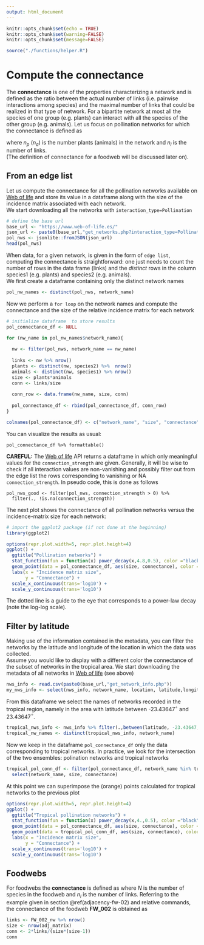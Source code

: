 ```yaml
---
output: html_document
---
```


```r
knitr::opts_chunk$set(echo = TRUE)
knitr::opts_chunk$set(warning=FALSE)
knitr::opts_chunk$set(message=FALSE)

source("./functions/helper.R")
```

# Compute the connectance  {#connectance-03}

The **connectance** is one of the properties characterizing a network and is defined as the ratio between the actual number of links (i.e. pairwise interactions among species) and the maximal number of links that could be realized in that type of network. 
For a bipartite network at most all the species of one group (e.g. plants) can interact with all the species of the other group (e.g. animals). Let us focus on pollination networks for which the connectance is defined as 
\begin{equation}
\frac{n_l}{n_p \times n_a} \,.
\end{equation}

where $n_p$ ($n_a$) is the number plants (animals) in the network and $n_l$ is the number of links. <br> (The definition of connectance for a foodweb will be discussed later on).

## From an edge list  

Let us compute the connectance for all the pollination networks available on 
<a href="https://www.web-of-life.es" target="_blank">Web of life</a>
and store its value in a dataframe along with the size of the incidence matrix associated with each network. <br>
We start downloading all the networks with `interaction_type=Pollination`
```r
# define the base url
base_url <- "https://www.web-of-life.es/"   
json_url <- paste0(base_url,"get_networks.php?interaction_type=Pollination") 
pol_nws <- jsonlite::fromJSON(json_url)
head(pol_nws)
```
When data, for a given network, is given in the form of `edge list`, computing the connectance is straightforward: one just needs to count the number of rows in the data frame (links) and the *distinct* rows in the column species1 (e.g. plants) and species2 (e.g. animals). <br>
We first create a dataframe containing only the distinct network names 

```r
pol_nw_names <- distinct(pol_nws, network_name)
```

Now we perform a `for loop` on the network names and compute the connectance and the size of the relative incidence matrix for each network

```r
# initialize dataframe  to store results 
pol_connectance_df <- NULL         

for (nw_name in pol_nw_names$network_name){
  
  nw <- filter(pol_nws, network_name == nw_name) 
  
  links <- nw %>% nrow() 
  plants <- distinct(nw, species2) %>%  nrow() 
  animals <- distinct(nw, species1) %>% nrow()
  size <- plants*animals
  conn <- links/size    
  
  conn_row <- data.frame(nw_name, size, conn)
  
  pol_connectance_df <- rbind(pol_connectance_df, conn_row)
}

colnames(pol_connectance_df) <- c("network_name", "size", "connectance")
```

You can visualize the results as usual:

```
pol_connectance_df %>% formattable()  
```

**CAREFUL:** The <a href="https://www.web-of-life.es" target="_blank">Web of life</a> API returns a dataframe in which only meaningful values for the `connection_strength` are given. Generally, it will be wise to check if all interaction values are non-vanishing and possibly filter out from the edge list the rows corresponding to vanishing or NA `connection_strength`. In pseudo code, this is done as follows 
```
pol_nws_good <- filter(pol_nws, connection_strength > 0) %>% 
  filter(., !is.na(connection_strength)) 
```

The next plot shows the connectance of all pollination networks *versus* the incidence-matrix size for each network:

```r
# import the ggplot2 package (if not done at the beginning) 
library(ggplot2)

options(repr.plot.width=5, repr.plot.height=4)
ggplot() +
  ggtitle("Pollination networks") +
  stat_function(fun = function(x) power_decay(x,4.8,0.5), color ="black", linetype = "dotted") +
  geom_point(data = pol_connectance_df, aes(size, connectance), color = "purple", shape=1) +
  labs(x = "Incidence matrix size", 
       y = "Connectance") +
  scale_x_continuous(trans='log10') +
  scale_y_continuous(trans='log10') 

```

The dotted line is a guide to the eye that corresponds to a power-law decay (note the log-log scale). 

## Filter by latitude  

Making use of the information contained in the metadata, you can filter the networks by the latitude and longitude of the location in which the data was collected.       
Assume you would like to display with a different color the connectance of the subset of networks in the tropical area. We start downloading the metadata of all networks in
<a href="https://www.web-of-life.es" target="_blank">Web of life</a> (see above)

```r
nws_info <- read.csv(paste0(base_url,"get_network_info.php")) 
my_nws_info <- select(nws_info, network_name, location, latitude,longitude)
```

From this dataframe we select the names of networks recorded in the tropical region, namely in the area with latitude between -23.43647$^\circ$ and 23.43647$^\circ$. 

```r
tropical_nws_info <- nws_info %>% filter(.,between(latitude, -23.43647, 23.43647))  
tropical_nw_names <- distinct(tropical_nws_info, network_name) 
```
Now we keep in the dataframe `pol_connectance_df` only the data corresponding to tropical networks. In practice, we look for the intersection of the two ensembles: polination networks and tropical networks 
```r
tropical_pol_conn_df <- filter(pol_connectance_df, network_name %in% tropical_nw_names$network_name) %>%
  select(network_name, size, connectance)
```

At this point we can superimpose the (orange) points calculated for tropical networks to the previous plot 

```r
options(repr.plot.width=5, repr.plot.height=4)
ggplot() +
  ggtitle("Tropical pollination networks") +
  stat_function(fun = function(x) power_decay(x,4.,0.5), color ="black", linetype = "dotted") +
  geom_point(data = pol_connectance_df, aes(size, connectance), color = "purple", shape=1) +
  geom_point(data = tropical_pol_conn_df, aes(size, connectance), color = "dark orange") +
  labs(x = "Incidence matrix size", 
       y = "Connectance") +
  scale_x_continuous(trans='log10') +
  scale_y_continuous(trans='log10') 
```


## Foodwebs 

For foodwebs the **connectance** is defined as 
\begin{equation}
\frac{2 \times n_l}{N \times (N-1)} 
\end{equation}
where $N$ is the number of species in the foodweb and $n_l$ is the number of links. Referring to the example given in section \@ref(adjacency-fw-02) and relative commands, the connectance of the foodweb  **FW_002** is obtained as  
```r
links <- FW_002_nw %>% nrow() 
size <- nrow(adj_matrix)
conn <- 2*links/(size*(size-1))      
conn
```